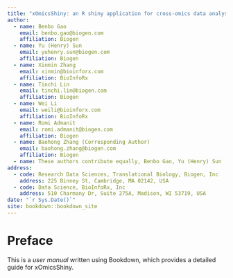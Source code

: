 ```yaml
---
title: "xOmicsShiny: an R shiny application for cross-omics data analysis and pathway mapping" 
author:
  - name: Benbo Gao
    email: benbo.gao@biogen.com
    affiliation: Biogen
  - name: Yu (Henry) Sun
    email: yuhenry.sun@biogen.com
    affiliation: Biogen
  - name: Xinmin Zhang
    email: xinmin@bioinforx.com
    affiliation: BioInfoRx
  - name: Tinchi Lin
    email: tinchi.lin@biogen.com
    affiliation: Biogen
  - name: Wei Li
    email: weili@bioinforx.com
    affiliation: BioInfoRx
  - name: Romi Admanit
    email: romi.admanit@biogen.com
    affiliation: Biogen
  - name: Baohong Zhang (Corresponding Author)
    email: baohong.zhang@biogen.com
    affiliation: Biogen
  - name: These authors contribute equally, Benbo Gao, Yu (Henry) Sun
address:
  - code: Research Data Sciences, Translational Biology, Biogen, Inc
    address: 225 Binney St, Cambridge, MA 02142, USA
  - code: Data Science, BioInfoRx, Inc
    address: 510 Charmany Dr, Suite 275A, Madison, WI 53719, USA
date: "`r Sys.Date()`"
site: bookdown::bookdown_site
---
```


# Preface {-}

This is a *user manual* written using Bookdown, which provides a detailed guide for xOmicsShiny.
